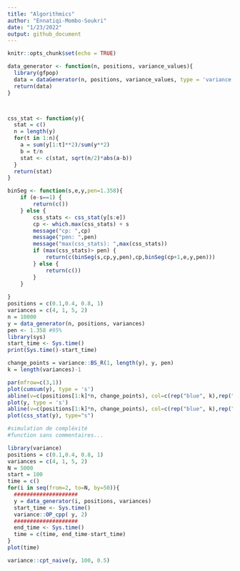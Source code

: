 ```yaml
---
title: "Algorithmics"
author: "Ennatiqi-Mombo-Soukri"
date: "1/23/2022"
output: github_document
---
```


```r
knitr::opts_chunk$set(echo = TRUE)
```

```r
data_generator <- function(n, positions, variance_values){
  library(gfpop)
  data = dataGenerator(n, positions, variance_values, type = 'variance')
  return(data)
}



css_stat <- function(y){
  stat = c()
  n = length(y)
  for(t in 1:n){
    a = sum(y[1:t]**2)/sum(y**2)
    b = t/n
    stat <- c(stat, sqrt(n/2)*abs(a-b))
  }
  return(stat)
}

binSeg <- function(s,e,y,pen=1.358){
    if (e-s==1) {
        return(c())
    } else {
        css_stats <- css_stat(y[s:e])
        cp <- which.max(css_stats) + s
        message("cp: ",cp)
        message("pen: ",pen)
        message("max(css_stats): ",max(css_stats))
        if (max(css_stats)> pen) {
            return(c(binSeg(s,cp,y,pen),cp,binSeg(cp+1,e,y,pen)))
        } else {
            return(c())
        }
    }
    
}
positions = c(0.1,0.4, 0.8, 1)
variances = c(4, 1, 5, 2)
n = 10000
y = data_generator(n, positions, variances)
pen <- 1.358 #95%
library(sys)
start_time <- Sys.time()
print(Sys.time()-start_time)
```


```r
change_points = variance::BS_R(1, length(y), y, pen)
k = length(variances)-1

par(mfrow=c(3,1))
plot(cumsum(y), type = 's')
abline(v=c(positions[1:k]*n, change_points), col=c(rep("blue", k),rep("red", k)), lty=c(2, 1))
plot(y, type = 's')
abline(v=c(positions[1:k]*n, change_points), col=c(rep("blue", k),rep("red", k)), lty=c(2, 1))
plot(css_stat(y), type="s")

```

```r
#simulation de compléxité
#function sans commentaires...

library(variance)
positions = c(0.1,0.4, 0.8, 1)
variances = c(4, 1, 5, 2)
N = 5000
start = 100
time = c()
for(i in seq(from=2, to=N, by=50)){
  ####################
  y = data_generator(i, positions, variances)
  start_time <- Sys.time()
  variance::OP_cpp( y, 2)
  ####################
  end_time <- Sys.time()
  time = c(time, end_time-start_time)
}
plot(time)
```

```r
variance::cpt_naive(y, 100, 0.5)
```

